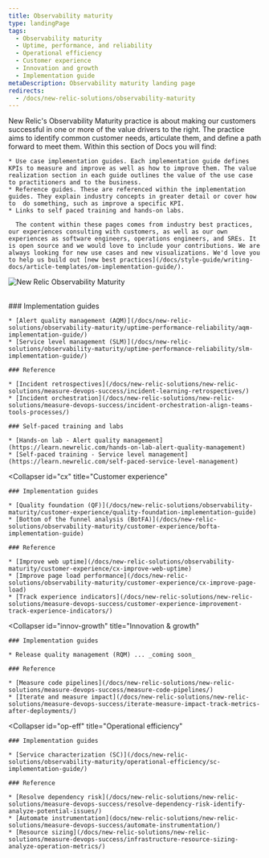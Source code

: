 ```yaml
---
title: Observability maturity
type: landingPage
tags:
  - Observability maturity
  - Uptime, performance, and reliability
  - Operational efficiency
  - Customer experience
  - Innovation and growth
  - Implementation guide
metaDescription: Observability maturity landing page
redirects:
  - /docs/new-relic-solutions/observability-maturity
---
```



<LandingPageHero>
  <HeroContent>
    New Relic's Observability Maturity practice is about making our customers successful in one or more of the value drivers to the right. The practice aims to identify common customer needs, articulate them, and define a path forward to meet them. Within this section of Docs you will find:

    * Use case implementation guides. Each implementation guide defines KPIs to measure and improve as well as how to improve them. The value realization section in each guide outlines the value of the use case to practitioners and to the business.
    * Reference guides. These are referenced within the implementation guides. They explain industry concepts in greater detail or cover how to  do something, such as improve a specific KPI.
    * Links to self paced training and hands-on labs.

      The content within these pages comes from industry best practices, our experiences consulting with customers, as well as our own experiences as software engineers, operations engineers, and SREs. It is open source and we would love to include your contributions. We are always looking for new use cases and new visualizations. We'd love you to help us build out [new best practices](/docs/style-guide/writing-docs/article-templates/om-implementation-guide/).
  </HeroContent>

  <img
    src={omaVDrivers}
    title="New Relic Observability Maturity"
    alt="New Relic Observability Maturity"
  />
</LandingPageHero>

<br/>

<CollapserGroup>
  <Collapser
    id="upr"
    title="Uptime, performance & reliability"
  >
    ### Implementation guides

    * [Alert quality management (AQM)](/docs/new-relic-solutions/observability-maturity/uptime-performance-reliability/aqm-implementation-guide/)
    * [Service level management (SLM)](/docs/new-relic-solutions/observability-maturity/uptime-performance-reliability/slm-implementation-guide/)

    ### Reference

    * [Incident retrospectives](/docs/new-relic-solutions/new-relic-solutions/measure-devops-success/incident-learning-retrospectives/)
    * [Incident orchestration](/docs/new-relic-solutions/new-relic-solutions/measure-devops-success/incident-orchestration-align-teams-tools-processes/)

    ### Self-paced training and labs

    * [Hands-on lab - Alert quality management](https://learn.newrelic.com/hands-on-lab-alert-quality-management)
    * [Self-paced training - Service level management](https://learn.newrelic.com/self-paced-service-level-management)
  </Collapser>

  <Collapser
    id="cx"
    title="Customer experience"
  >
    ### Implementation guides

    * [Quality foundation (QF)](/docs/new-relic-solutions/observability-maturity/customer-experience/quality-foundation-implementation-guide)
    * [Bottom of the funnel analysis (BotFA)](/docs/new-relic-solutions/observability-maturity/customer-experience/bofta-implementation-guide)

    ### Reference

    * [Improve web uptime](/docs/new-relic-solutions/observability-maturity/customer-experience/cx-improve-web-uptime)
    * [Improve page load performance](/docs/new-relic-solutions/observability-maturity/customer-experience/cx-improve-page-load)
    * [Track experience indicators](/docs/new-relic-solutions/new-relic-solutions/measure-devops-success/customer-experience-improvement-track-experience-indicators/)
  </Collapser>

  <Collapser
    id="innov-growth"
    title="Innovation & growth"
  >
    ### Implementation guides

    * Release quality management (RQM) ... _coming soon_

    ### Reference

    * [Measure code pipelines](/docs/new-relic-solutions/new-relic-solutions/measure-devops-success/measure-code-pipelines/)
    * [Iterate and measure impact](/docs/new-relic-solutions/new-relic-solutions/measure-devops-success/iterate-measure-impact-track-metrics-after-deployments/)
  </Collapser>

  <Collapser
    id="op-eff"
    title="Operational efficiency"
  >
    ### Implementation guides

    * [Service characterization (SC)](/docs/new-relic-solutions/observability-maturity/operational-efficiency/sc-implementation-guide/)

    ### Reference

    * [Resolve dependency risk](/docs/new-relic-solutions/new-relic-solutions/measure-devops-success/resolve-dependency-risk-identify-analyze-potential-issues/)
    * [Automate instrumentation](docs/new-relic-solutions/new-relic-solutions/measure-devops-success/automate-instrumentation/)
    * [Resource sizing](/docs/new-relic-solutions/new-relic-solutions/measure-devops-success/infrastructure-resource-sizing-analyze-operation-metrics/)
  </Collapser>
</CollapserGroup>

